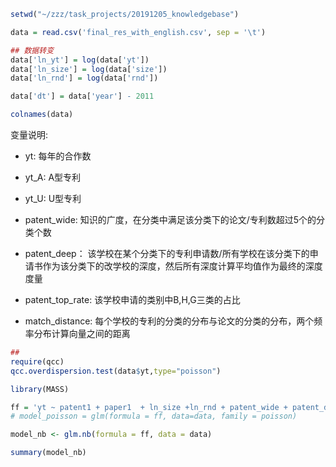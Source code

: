 

```r

setwd("~/zzz/task_projects/20191205_knowledgebase")

data = read.csv('final_res_with_english.csv', sep = '\t')

## 数据转变
data['ln_yt'] = log(data['yt'])
data['ln_size'] = log(data['size'])
data['ln_rnd'] = log(data['rnd'])

data['dt'] = data['year'] - 2011

colnames(data)
```

变量说明:

- yt: 每年的合作数
- yt_A: A型专利
- yt_U: U型专利
- patent_wide: 知识的广度，在分类中满足该分类下的论文/专利数超过5个的分类个数
- patent_deep： 该学校在某个分类下的专利申请数/所有学校在该分类下的申请书作为该分类下的改学校的深度，然后所有深度计算平均值作为最终的深度度量

- patent_top_rate: 该学校申请的类别中B,H,G三类的占比
- match_distance: 每个学校的专利的分类的分布与论文的分类的分布，两个频率分布计算向量之间的距离


```r
##
require(qcc)
qcc.overdispersion.test(data$yt,type="poisson") 
```

```r
library(MASS)

ff = 'yt ~ patent1 + paper1  + ln_size +ln_rnd + patent_wide + patent_deep + paper_wide + paper_deep + match_distance + patent_top_rate + dt'
# model_poisson = glm(formula = ff, data=data, family = poisson)

model_nb <- glm.nb(formula = ff, data = data)

summary(model_nb)
```





